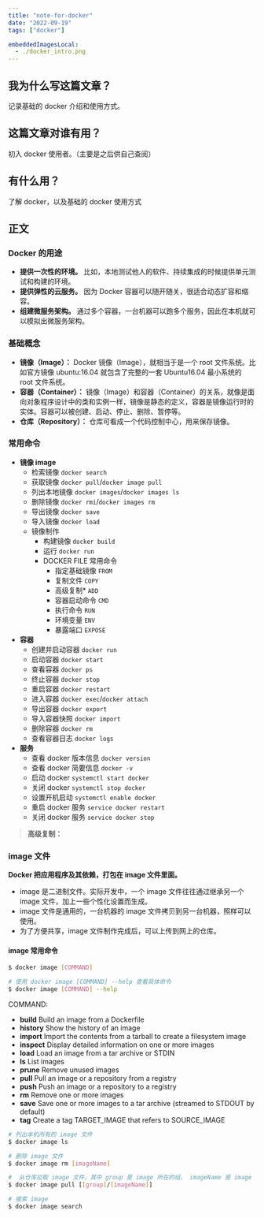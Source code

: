 ```yaml
---
title: "note-for-docker"
date: "2022-09-19"
tags: ["docker"]

embeddedImagesLocal:
  - ./docker_intro.png
---
```


## 我为什么写这篇文章？

记录基础的 docker 介绍和使用方式。

## 这篇文章对谁有用？

初入 docker 使用者。（主要是之后供自己查阅）

## 有什么用？

了解 docker，以及基础的 docker 使用方式

## 正文

### Docker 的用途

- **提供一次性的环境。** 比如，本地测试他人的软件、持续集成的时候提供单元测试和构建的环境。
- **提供弹性的云服务。** 因为 Docker 容器可以随开随关，很适合动态扩容和缩容。
- **组建微服务架构。** 通过多个容器，一台机器可以跑多个服务，因此在本机就可以模拟出微服务架构。

### 基础概念
- **镜像（Image）：** Docker 镜像（Image），就相当于是一个 root 文件系统。比如官方镜像 ubuntu:16.04 就包含了完整的一套 Ubuntu16.04 最小系统的 root 文件系统。
- **容器（Container）：** 镜像（Image）和容器（Container）的关系，就像是面向对象程序设计中的类和实例一样，镜像是静态的定义，容器是镜像运行时的实体。容器可以被创建、启动、停止、删除、暂停等。
- **仓库（Repository）：** 仓库可看成一个代码控制中心，用来保存镜像。


### 常用命令
- **镜像 image**
  - 检索镜像        `docker search`
  - 获取镜像        `docker pull`/`docker image pull`
  - 列出本地镜像    `docker images`/`docker images ls`
  - 删除镜像        `docker rmi`/`docker images rm`
  - 导出镜像        `docker save`
  - 导入镜像        `docker load`
  - 镜像制作
    - 构建镜像      `docker build`
    - 运行          `docker run`
    - DOCKER FILE 常用命令
      - 指定基础镜像    `FROM`
      - 复制文件        `COPY`
      - 高级复制*       `ADD`
      - 容器启动命令    `CMD`
      - 执行命令        `RUN`
      - 环境变量        `ENV`
      - 暴露端口        `EXPOSE`
- **容器**
  - 创建并启动容器   `docker run`
  - 启动容器        `docker start`
  - 查看容器        `docker ps`
  - 终止容器        `docker stop`
  - 重启容器        `docker restart`
  - 进入容器        `docker exec`/`docker attach`
  - 导出容器        `docker export`
  - 导入容器快照    `docker import`
  - 删除容器        `docker rm`
  - 查看容器日志    `docker logs`
- **服务**
  - 查看 docker 版本信息    `docker version`
  - 查看 docker 简要信息    `docker -v`
  - 启动 docker             `systemctl start docker`
  - 关闭 docker             `systemctl stop docker`
  - 设置开机启动            `systemctl enable docker`
  - 重启 docker 服务        `service docker restart`
  - 关闭 docker 服务        `service docker stop`


> **高级复制：**

<GatsbyImage alt='docker intro' image={getImage(props.localImages[0])} title='docker intro'/>

### image 文件

**Docker 把应用程序及其依赖，打包在 image 文件里面。** 
- image 是二进制文件。实际开发中，一个 image 文件往往通过继承另一个 image 文件，加上一些个性化设置而生成。
- image 文件是通用的，一台机器的 image 文件拷贝到另一台机器，照样可以使用。
- 为了方便共享，image 文件制作完成后，可以上传到网上的仓库。

#### image 常用命令
```bash
$ docker image [COMMAND]

# 使用 docker image [COMMAND] --help 查看具体命令
$ docker image [COMMAND] --help
```

COMMAND: 
- **build**        Build an image from a Dockerfile
- **history**      Show the history of an image
- **import**       Import the contents from a tarball to create a filesystem image
- **inspect**      Display detailed information on one or more images
- **load**         Load an image from a tar archive or STDIN
- **ls**           List images
- **prune**        Remove unused images
- **pull**         Pull an image or a repository from a registry
- **push**         Push an image or a repository to a registry
- **rm**           Remove one or more images
- **save**         Save one or more images to a tar archive (streamed to STDOUT by default)
- **tag**          Create a tag TARGET_IMAGE that refers to SOURCE_IMAGE


```bash
# 列出本机所有的 image 文件
$ docker image ls

# 删除 image 文件
$ docker image rm [imageName]

#  从仓库拉取 image 文件，其中 group 是 image 所在的组， imageName 是 image 文件名字
$ docker image pull [[group]/[imageName]]

# 搜索 image
$ docker image search
```


